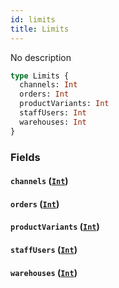 ```yaml
---
id: limits
title: Limits
---
```


No description

```graphql
type Limits {
  channels: Int
  orders: Int
  productVariants: Int
  staffUsers: Int
  warehouses: Int
}
```

### Fields

#### `channels` ([`Int`](/developer/api-reference/scalars/int.mdx))

#### `orders` ([`Int`](/developer/api-reference/scalars/int.mdx))

#### `productVariants` ([`Int`](/developer/api-reference/scalars/int.mdx))

#### `staffUsers` ([`Int`](/developer/api-reference/scalars/int.mdx))

#### `warehouses` ([`Int`](/developer/api-reference/scalars/int.mdx))
